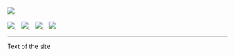 
<Meta title="Docs|Intro" />

<div style={{ margin: '0 auto', maxWidth: '600px', color: 'white', textAlign: 'center' }}>
  <img
    style={{ width: '75%', margin: '0 auto 2em auto' }}
    src="https://i.imgur.com/xVa58I7.jpg"
  />
  <br />
  <br />
  <a href="https://npm.im/react">
    <img src="https://img.shields.io/npm/v/react.svg" />
  </a>&nbsp;&nbsp;
  <a href="https://npm.im/react">
    <img src="https://badgen.net/npm/dw/react" />
  </a>&nbsp;&nbsp;
  <a href="https://github.com/jask-oss/react/blob/master/LICENSE">
    <img src="https://badgen.now.sh/badge/license/apache2" />
  </a>&nbsp;&nbsp;
  <a href="https://bundlephobia.com/result?p=react">
    <img src="https://badgen.net/bundlephobia/minzip/react" />
  </a>

  ---

  Text of the site
</div>